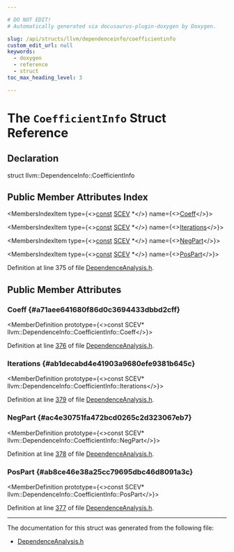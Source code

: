 ```yaml
---

# DO NOT EDIT!
# Automatically generated via docusaurus-plugin-doxygen by Doxygen.

slug: /api/structs/llvm/dependenceinfo/coefficientinfo
custom_edit_url: null
keywords:
  - doxygen
  - reference
  - struct
toc_max_heading_level: 3

---
```





# The `CoefficientInfo` Struct Reference

<DoxygenPage pluginConfig={pluginConfig}>



## Declaration

<CodeBlock>struct llvm::DependenceInfo::CoefficientInfo</CodeBlock>

## Public Member Attributes Index

<MembersIndex>

<MembersIndexItem
  type={<><a href="/docs/api/files/lib/lib/target/lib/target/aarch64/aarch64promoteconstant-cpp/#a90f8350fecae261c25be85d38b451bff">const</a> <a href="/docs/api/classes/llvm/scev">SCEV</a> &#42;</>}
  name={<><a href="#a71aee641680f86d0c3694433dbbd2cff">Coeff</a></>}>
</MembersIndexItem>

<MembersIndexItem
  type={<><a href="/docs/api/files/lib/lib/target/lib/target/aarch64/aarch64promoteconstant-cpp/#a90f8350fecae261c25be85d38b451bff">const</a> <a href="/docs/api/classes/llvm/scev">SCEV</a> &#42;</>}
  name={<><a href="#ab1decabd4e41903a9680efe9381b645c">Iterations</a></>}>
</MembersIndexItem>

<MembersIndexItem
  type={<><a href="/docs/api/files/lib/lib/target/lib/target/aarch64/aarch64promoteconstant-cpp/#a90f8350fecae261c25be85d38b451bff">const</a> <a href="/docs/api/classes/llvm/scev">SCEV</a> &#42;</>}
  name={<><a href="#ac4e30751fa472bcd0265c2d323067eb7">NegPart</a></>}>
</MembersIndexItem>

<MembersIndexItem
  type={<><a href="/docs/api/files/lib/lib/target/lib/target/aarch64/aarch64promoteconstant-cpp/#a90f8350fecae261c25be85d38b451bff">const</a> <a href="/docs/api/classes/llvm/scev">SCEV</a> &#42;</>}
  name={<><a href="#ab8ce46e38a25cc79695dbc46d8091a3c">PosPart</a></>}>
</MembersIndexItem>

</MembersIndex>


Definition at line 375 of file <a href="/docs/api/files/include/include/llvm/include/llvm/analysis/dependenceanalysis-h">DependenceAnalysis.h</a>.

<SectionDefinition>

## Public Member Attributes

### Coeff {#a71aee641680f86d0c3694433dbbd2cff}

<MemberDefinition
  prototype={<>const SCEV&#42; llvm::DependenceInfo::CoefficientInfo::Coeff</>}>

Definition at line <a href="/docs/api/files/include/include/llvm/include/llvm/analysis/dependenceanalysis-h/#l00376">376</a> of file <a href="/docs/api/files/include/include/llvm/include/llvm/analysis/dependenceanalysis-h">DependenceAnalysis.h</a>.
</MemberDefinition>

### Iterations {#ab1decabd4e41903a9680efe9381b645c}

<MemberDefinition
  prototype={<>const SCEV&#42; llvm::DependenceInfo::CoefficientInfo::Iterations</>}>

Definition at line <a href="/docs/api/files/include/include/llvm/include/llvm/analysis/dependenceanalysis-h/#l00379">379</a> of file <a href="/docs/api/files/include/include/llvm/include/llvm/analysis/dependenceanalysis-h">DependenceAnalysis.h</a>.
</MemberDefinition>

### NegPart {#ac4e30751fa472bcd0265c2d323067eb7}

<MemberDefinition
  prototype={<>const SCEV&#42; llvm::DependenceInfo::CoefficientInfo::NegPart</>}>

Definition at line <a href="/docs/api/files/include/include/llvm/include/llvm/analysis/dependenceanalysis-h/#l00378">378</a> of file <a href="/docs/api/files/include/include/llvm/include/llvm/analysis/dependenceanalysis-h">DependenceAnalysis.h</a>.
</MemberDefinition>

### PosPart {#ab8ce46e38a25cc79695dbc46d8091a3c}

<MemberDefinition
  prototype={<>const SCEV&#42; llvm::DependenceInfo::CoefficientInfo::PosPart</>}>

Definition at line <a href="/docs/api/files/include/include/llvm/include/llvm/analysis/dependenceanalysis-h/#l00377">377</a> of file <a href="/docs/api/files/include/include/llvm/include/llvm/analysis/dependenceanalysis-h">DependenceAnalysis.h</a>.
</MemberDefinition>

</SectionDefinition>

<hr/>

The documentation for this struct was generated from the following file:

<ul>
<li><a href="/docs/api/files/include/include/llvm/include/llvm/analysis/dependenceanalysis-h">DependenceAnalysis.h</a></li>
</ul>

</DoxygenPage>
